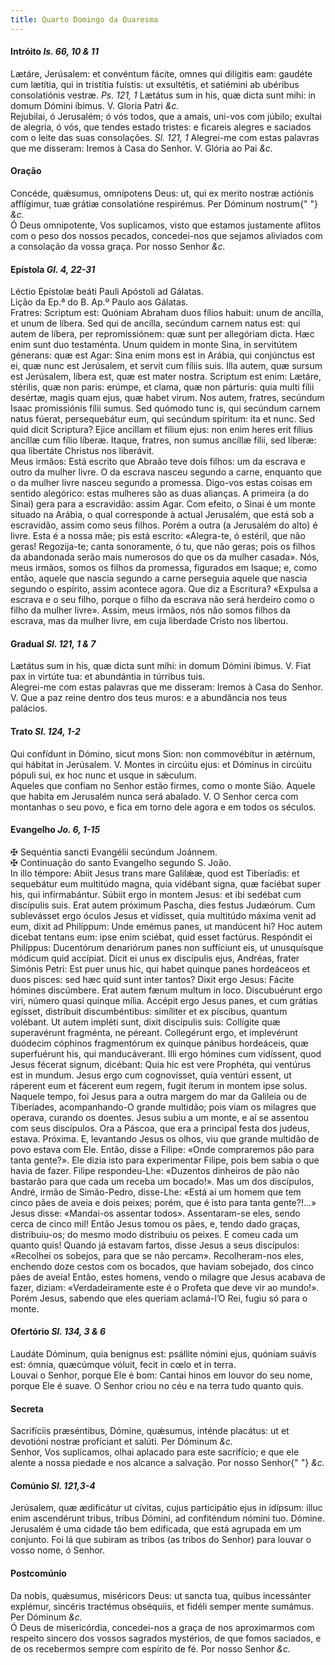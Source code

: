 ```yaml
---
title: Quarto Domingo da Quaresma
---
```


<h4 class="text-center">
  Intróito <em>Is. 66, 10 & 11</em>
</h4>
<div class="container-fluid">
  <div class="row">
    <div class="col-6 dropcaps text-justify">
      Lætáre, Jerúsalem: et convéntum fácite, omnes qui dilígitis eam: gaudéte
      cum lætítia, qui in tristítia fuístis: ut exsultétis, et satiémini ab
      ubéribus consolatiónis vestræ. <em>Ps. 121, 1</em> Lætátus sum in his, quæ
      dicta sunt mihi: in domum Dómini íbimus. V. Gloria Patri <em>&c.</em>
    </div>
    <div class="col-6 dropcaps text-justify">
      Rejubilai, ó Jerusalém; ó vós todos, que a amais, uni-vos com júbilo;
      exultai de alegria, ó vós, que tendes estado tristes: e ficareis alegres e
      saciados com o leite das suas consolações. <em>Sl. 121, 1</em> Alegrei-me
      com estas palavras que me disseram: Iremos à Casa do Senhor. V. Glória ao
      Pai <em>&c.</em>
    </div>
  </div>
</div>

<h4 class="text-center">Oração</h4>
<div class="container-fluid">
  <div class="row">
    <div class="col-6 dropcaps text-justify">
      Concéde, quǽsumus, omnípotens Deus: ut, qui ex merito nostræ actiónis
      afflígimur, tuæ grátiæ consolatióne respirémus. Per Dóminum nostrum{" "}
      <em>&c.</em>
    </div>
    <div class="col-6 dropcaps text-justify">
      Ó Deus omnipotente, Vos suplicamos, visto que estamos justamente aflitos
      com o peso dos nossos pecados, concedei-nos que sejamos aliviados com a
      consolação da vossa graça. Por nosso Senhor <em>&c.</em>
    </div>
  </div>
</div>

<h4 class="text-center">
  Epístola <em>Gl. 4, 22-31</em>
</h4>
<div class="container-fluid">
  <div class="row">
    <div class="col-6 text-justify">
      Léctio Epístolæ beáti Pauli Apóstoli ad Gálatas.
    </div>
    <div class="col-6 text-justify">
      Lição da Ep.ª do B. Ap.º Paulo aos Gálatas.
    </div>
    <div class="col-6 dropcaps text-justify">
      Fratres: Scriptum est: Quóniam Abraham duos fílios habuit: unum de
      ancílla, et unum de líbera. Sed qui de ancílla, secúndum carnem natus est:
      qui autem de líbera, per repromissiónem: quæ sunt per allegóriam dicta.
      Hæc enim sunt duo testaménta. Unum quidem in monte Sina, in servitútem
      génerans: quæ est Agar: Sina enim mons est in Arábia, qui conjúnctus est
      ei, quæ nunc est Jerúsalem, et servit cum fíliis suis. Illa autem, quæ
      sursum est Jerúsalem, líbera est, quæ est mater nostra. Scriptum est enim:
      Lætáre, stérilis, quæ non paris: erúmpe, et clama, quæ non párturis: quia
      multi fílii desértæ, magis quam ejus, quæ habet virum. Nos autem, fratres,
      secúndum Isaac promissiónis fílii sumus. Sed quómodo tunc is, qui secúndum
      carnem natus fúerat, persequebátur eum, qui secúndum spíritum: ita et
      nunc. Sed quid dicit Scriptura? Ejice ancillam et fílium ejus: non enim
      heres erit fílius ancíllæ cum fílio líberæ. Itaque, fratres, non sumus
      ancíllæ fílii, sed líberæ: qua libertáte Christus nos liberávit.
    </div>
    <div class="col-6 dropcaps text-justify">
      Meus irmãos: Está escrito que Abraão teve dois filhos: um da escrava e
      outro da mulher livre. O da escrava nasceu segundo a carne, enquanto que o
      da mulher livre nasceu segundo a promessa. Digo-vos estas coisas em
      sentido alegórico: estas mulheres são as duas alianças. A primeira (a do
      Sinai) gera para a escravidão: assim Agar. Com efeito, o Sinai é um monte
      situado na Arábia, o qual corresponde à actual Jerusalém, que está sob a
      escravidão, assim como seus filhos. Porém a outra (a Jerusalém do alto) é
      livre. Esta é a nossa mãe; pis está escrito: «Alegra-te, ó estéril, que
      não geras! Regozija-te; canta sonoramente, ó tu, que não geras; pois os
      filhos da abandonada serão mais numerosos do que os da mulher casada».
      Nós, meus irmãos, somos os filhos da promessa, figurados em Isaque; e,
      como então, aquele que nascia segundo a carne perseguia aquele que nascia
      segundo o espírito, assim acontece agora. Que diz a Escritura? «Expulsa a
      escrava e o seu filho, porque o filho da escrava não será herdeiro como o
      filho da mulher livre». Assim, meus irmãos, nós não somos filhos da
      escrava, mas da mulher livre, em cuja liberdade Cristo nos libertou.
    </div>
  </div>
</div>

<h4 class="text-center">
  Gradual <em>Sl. 121, 1 & 7</em>
</h4>
<div class="container-fluid">
  <div class="row">
    <div class="col-6 dropcaps text-justify">
      Lætátus sum in his, quæ dicta sunt mihi: in domum Dómini íbimus. V. Fiat
      pax in virtúte tua: et abundántia in túrribus tuis.
    </div>
    <div class="col-6 dropcaps text-justify">
      Alegrei-me com estas palavras que me disseram: Iremos à Casa do Senhor. V.
      Que a paz reine dentro dos teus muros: e a abundância nos teus palácios.
    </div>
  </div>
</div>

<h4 class="text-center">
  Trato <em>Sl. 124, 1-2</em>
</h4>
<div class="container-fluid">
  <div class="row">
    <div class="col-6 dropcaps text-justify">
      Qui confídunt in Dómino, sicut mons Sion: non commovébitur in ætérnum, qui
      hábitat in Jerúsalem. V. Montes in circúitu ejus: et Dóminus in circúitu
      pópuli sui, ex hoc nunc et usque in sǽculum.
    </div>
    <div class="col-6 dropcaps text-justify">
      Aqueles que confiam no Senhor estão firmes, como o monte Sião. Aquele que
      habita em Jerusalém nunca será abalado. V. O Senhor cerca com montanhas o
      seu povo, e fica em torno dele agora e em todos os séculos.
    </div>
  </div>
</div>

<h4 class="text-center">
  Evangelho <em>Jo. 6, 1-15</em>
</h4>
<div class="container-fluid">
  <div class="row">
    <div class="col-6 text-justify">
      <span class="text-danger">&#10016;</span> Sequéntia sancti Evangélii
      secúndum Joánnem.
    </div>
    <div class="col-6 text-justify">
      <span class="text-danger">&#10016;</span> Continuação do santo Evangelho
      segundo S. João.
    </div>
    <div class="col-6 dropcaps text-justify">
      In illo témpore: Abiit Jesus trans mare Galilǽæ, quod est Tiberíadis: et
      sequebátur eum multitúdo magna, quia vidébant signa, quæ faciébat super
      his, qui infírmabántur. Súbiit ergo in montem Jesus: et ibi sedébat cum
      discípulis suis. Erat autem próximum Pascha, dies festus Judæórum. Cum
      sublevásset ergo óculos Jesus et vidísset, quia multitúdo máxima venit ad
      eum, dixit ad Philíppum: Unde emémus panes, ut mandúcent hi? Hoc autem
      dicebat tentans eum: ipse enim sciébat, quid esset factúrus. Respóndit ei
      Philíppus: Ducentórum denariórum panes non suffíciunt eis, ut unusquísque
      módicum quid accípiat. Dicit ei unus ex discípulis ejus, Andréas, frater
      Simónis Petri: Est puer unus hic, qui habet quinque panes hordeáceos et
      duos pisces: sed hæc quid sunt inter tantos? Dixit ergo Jesus: Fácite
      hómines discúmbere. Erat autem fænum multum in loco. Discubuérunt ergo
      viri, número quasi quinque mília. Accépit ergo Jesus panes, et cum grátias
      egísset, distríbuit discumbéntibus: simíliter et ex píscibus, quantum
      volébant. Ut autem impléti sunt, dixit discípulis suis: Collígite quæ
      superavérunt fragménta, ne péreant. Collegérunt ergo, et implevérunt
      duódecim cóphinos fragmentórum ex quinque pánibus hordeáceis, quæ
      superfuérunt his, qui manducáverant. Illi ergo hómines cum vidíssent, quod
      Jesus fécerat signum, dicébant: Quia hic est vere Prophéta, qui ventúrus
      est in mundum. Jesus ergo cum cognovísset, quia ventúri essent, ut
      ráperent eum et fácerent eum regem, fugit íterum in montem ipse solus.
    </div>
    <div class="col-6 dropcaps text-justify">
      Naquele tempo, foi Jesus para a outra margem do mar da Galileia ou de
      Tiberíades, acompanhando-O grande multidão; pois viam os milagres que
      operava, curando os doentes. Jesus subiu a um monte, e aí se assentou com
      seus discípulos. Ora a Páscoa, que era a principal festa dos judeus,
      estava. Próxima. E, levantando Jesus os olhos, viu que grande multidão de
      povo estava com Ele. Então, disse a Filipe: «Onde compraremos pão para
      tanta gente?». Ele dizia isto para experimentar Filipe, pois bem sabia o
      que havia de fazer. Filipe respondeu-Lhe: «Duzentos dinheiros de pão não
      bastarão para que cada um receba um bocado!». Mas um dos discípulos,
      André, irmão de Simão-Pedro, disse-Lhe: «Está aí um homem que tem cinco
      pães de aveia e dois peixes; porém, que é isto para tanta gente?!...»
      Jesus disse: «Mandai-os assentar todos». Assentaram-se eles, sendo cerca
      de cinco mil! Então Jesus tomou os pães, e, tendo dado graças,
      distribuiu-os; do mesmo modo distribuiu os peixes. E comeu cada um quanto
      quis! Quando já estavam fartos, disse Jesus a seus discípulos: «Recolhei
      os sobejos, para que se não percam». Recolheram-nos eles, enchendo doze
      cestos com os bocados, que haviam sobejado, dos cinco pães de aveia!
      Então, estes homens, vendo o milagre que Jesus acabava de fazer, diziam:
      «Verdadeiramente este é o Profeta que deve vir ao mundo!». Porém Jesus,
      sabendo que eles queriam aclamá-l’O Rei, fugiu só para o monte.
    </div>
  </div>
</div>

<h4 class="text-center">
  Ofertório <em>Sl. 134, 3 & 6</em>
</h4>
<div class="container-fluid">
  <div class="row">
    <div class="col-6 dropcaps text-justify">
      Laudáte Dóminum, quia benígnus est: psállite nómini ejus, quóniam suávis
      est: ómnia, quæcúmque vóluit, fecit in cœlo et in terra.
    </div>
    <div class="col-6 dropcaps text-justify">
      Louvai o Senhor, porque Ele é bom: Cantai hinos em louvor do seu nome,
      porque Ele é suave. O Senhor criou no céu e na terra tudo quanto quis.
    </div>
  </div>
</div>

<h4 class="text-center">Secreta</h4>
<div class="container-fluid">
  <div class="row">
    <div class="col-6 dropcaps text-justify">
      Sacrifíciis præséntibus, Dómine, quǽsumus, inténde placátus: ut et
      devotióni nostræ profíciant et salúti. Per Dóminum <em>&c.</em>
    </div>
    <div class="col-6 dropcaps text-justify">
      Senhor, Vos suplicamos, olhai aplacado para este sacrifício; e que ele
      alente a nossa piedade e nos alcance a salvação. Por nosso Senhor{" "}
      <em>&c.</em>
    </div>
  </div>
</div>

<h4 class="text-center">
  Comúnio <em>Sl. 121,3-4</em>
</h4>
<div class="container-fluid">
  <div class="row">
    <div class="col-6 dropcaps text-justify">
      Jerúsalem, quæ ædificátur ut cívitas, cujus participátio ejus in idípsum:
      illuc enim ascendérunt tribus, tribus Dómini, ad confiténdum nómini tuo.
      Dómine.
    </div>
    <div class="col-6 dropcaps text-justify">
      Jerusalém é uma cidade tão bem edificada, que está agrupada em um
      conjunto. Foi lá que subiram as tribos (as tribos do Senhor) para louvar o
      vosso nome, ó Senhor.
    </div>
  </div>
</div>

<h4 class="text-center">Postcomúnio</h4>
<div class="container-fluid">
  <div class="row">
    <div class="col-6 dropcaps text-justify">
      Da nobis, quǽsumus, miséricors Deus: ut sancta tua, quibus incessánter
      explémur, sincéris tractémus obséquiis, et fidéli semper mente sumámus.
      Per Dóminum <em>&c.</em>
    </div>
    <div class="col-6 dropcaps text-justify">
      Ó Deus de misericórdia, concedei-nos a graça de nos aproximarmos com
      respeito sincero dos vossos sagrados mystérios, de que fomos saciados, e
      de os recebermos sempre com espírito de fé. Por nosso Senhor <em>&c.</em>
    </div>
  </div>
</div>
